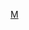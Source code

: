 {{Navbox Musical artist
| name   = 二宫和也
| state  = collapsed
| tracking = <includeonly>no</includeonly>
| title= [[二宫和也]]
| titlestyle= 
| background= non_performing_personnel
| group1 = 在播节目
| list1 = {{Link-ja|二宫先生|ニノさん}} - {{Link-ja|BAY STORM|BAY STORM}}
| group2 = 停播节目
| list2 = {{Link-jp|爱LOVE小杰尼斯|愛LOVEジュニア}} - {{Link-jp|Music Jump|ミュージック・ジャンプ}} - {{Link-jp|SHOW-NEN J|SHOW-NEN J}} - {{Link-jp|Gyu！和我拥抱|Gyu!と抱きしめたい!}} - {{Link-jp|J的八点档|8時だJ}} - 京都的小餐馆之旅
| group3 = 电视剧
| list3 = 元旦特别企划·[[松本清张]]原作《[[天城山奇案#1998年（TBS版）|天城山奇案]]》 - {{Link-jp|继母佣人妙管家|あきまへんで!}} - [[危险放课后]] - {{Link-jp|V之岚|Vの嵐}} - {{Link-jp|拭去泪水|涙をふいて}} - {{Link-jp|半个医生|ハンドク!!!}} - [[热烈的中华饭店]] - [[Stand UP!!]] - {{Link-jp|阿南的小情人|南くんの恋人}} - {{Link-jp|温柔时刻|優しい時間}} - {{Link-jp|算是报恩了吧|少しは、恩返しができたかな}} - [[敬启、父亲大人]] - [[貧窮貴公子#電視劇（日本版）|贫穷贵公子]] - {{Link-jp|马拉松 (日本电视剧)|マラソン (テレビドラマ)|马拉松}} - [[流星之絆#電視劇|流星之绊]] - {{Link-jp|永不放弃～脑性瘫痪的顶级销售员～|DOOR TO DOOR}} - {{Link-jp|如果能在天堂和你相遇|天国で君に逢えたら}} - [[打工仔買房記]] - [[坐着輪椅的我翱翔天空]] - [[即使弱也會得勝#電視劇|即是弱小也能取胜]] - [[東方快車謀殺案 (日本電視劇)|東方快車謀殺案]] - [[红鳉鱼]] - [[少爺 (2016年電視劇)|少爷]] - [[黑色止血鉗]] - [[MY FAMILY]]
| group4 = 相关项目
| list4 = [[岚]] - [[杰尼斯事务所]] - [[大宫SK]] - [[第39回日本电影金像奖]]
}}
<noinclude>
[[Category:二宫和也| ]]
[[Category:岚相关模板|M]]
</noinclude>